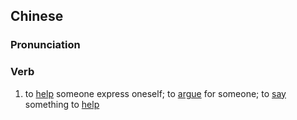 {{also|帮口}}
==Chinese==
{{zh-forms|s=帮口}}

===Pronunciation===
{{zh-pron
|c=bong1 hau2
|cat=v
}}

===Verb===
{{zh-verb}}

# {{lb|zh|Cantonese}} to [[help]] someone express oneself; to [[argue]] for someone; to [[say]] something to [[help]]